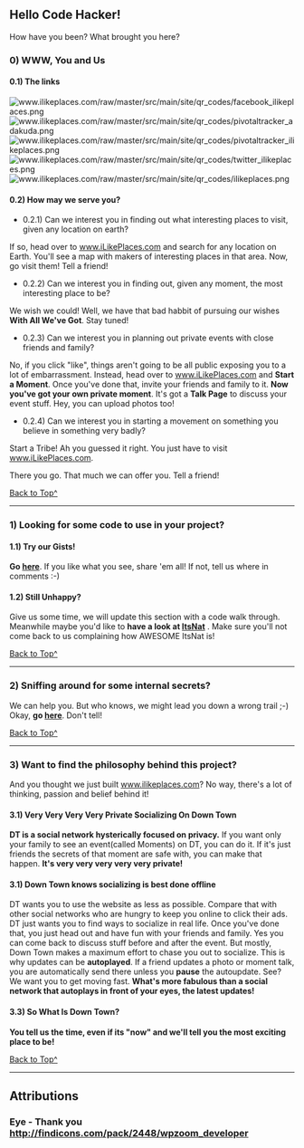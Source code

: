 == Hello Code Hacker! ==
How have you been? What brought you here?


=== 0) WWW, You and Us ===
==== 0.1) The links ====
[[File:www.ilikeplaces.com/raw/master/src/main/site/qr_codes/facebook_ilikeplaces.png]]
[[File:www.ilikeplaces.com/raw/master/src/main/site/qr_codes/pivotaltracker_adakuda.png]]
[[File:www.ilikeplaces.com/raw/master/src/main/site/qr_codes/pivotaltracker_ilikeplaces.png]]
[[File:www.ilikeplaces.com/raw/master/src/main/site/qr_codes/twitter_ilikeplaces.png]]
[[File:www.ilikeplaces.com/raw/master/src/main/site/qr_codes/ilikeplaces.png]]
==== 0.2) How may we serve you? ====
* 0.2.1) Can we interest you in finding out what interesting places to visit, given any location on earth?
If so, head over to [http://www.ilikeplaces.com www.iLikePlaces.com] and search for any location on Earth.
You'll see a map with makers of interesting places in that area. Now, go visit them! Tell a friend!
* 0.2.2) Can we interest you in finding out, given any moment, the most interesting place to be?
We wish we could! Well, we have that bad habbit of pursuing our wishes '''With All We've Got'''. Stay tuned!
* 0.2.3) Can we interest you in planning out private events with close friends and family?
No, if you click "like", things aren't going to be all public exposing you to a lot of embarrassment.
Instead, head over to [http://www.ilikeplaces.com www.iLikePlaces.com] and '''Start a Moment'''.
Once you've done that, invite your friends and family to it.
'''Now you've got your own private moment'''. It's got a '''Talk Page''' to discuss your event stuff.
Hey, you can upload photos too!
* 0.2.4) Can we interest you in starting a movement on something you believe in something very badly?
Start a Tribe! Ah you guessed it right. You just have to visit  [http://www.ilikeplaces.com www.iLikePlaces.com].

There you go. That much we can offer you. Tell a friend!

[[#Hello_Code_Hacker|Back to Top^]]
----


=== 1) Looking for some code to use in your project? ===
==== 1.1) Try our Gists! ====
'''Go [https://gist.github.com/ravindranathakila here]'''. If you like what you see, share 'em all! If not, tell us where in comments :-)
==== 1.2) Still Unhappy? ====
Give us some time, we will update this section with a code walk through. Meanwhile maybe you'd like to '''have a look at [http://www.innowhere.com:8080/itsnat/feashow_servlet?itsnat_doc_name=feashow.main ItsNat]''' .
Make sure you'll not come back to us complaining how AWESOME ItsNat is!

[[#Hello_Code_Hacker|Back to Top^]]
----


=== 2) Sniffing around for some internal secrets? ===
We can help you. But who knows, we might lead you down a wrong trail ;-)
Okay, '''go [https://www.pivotaltracker.com/projects/304913 here]'''. Don't tell!

[[#Hello_Code_Hacker|Back to Top^]]
----


=== 3) Want to find the philosophy behind this project? ===
And you thought we just built [http://www.ilikeplaces.com www.ilikeplaces.com]? No way, there's a lot of thinking, passion and belief behind it!
==== 3.1) Very Very Very Very Private Socializing On Down Town ====
'''DT is a social network hysterically focused on privacy.'''
If you want only your family to see an event(called Moments) on DT, you can do it.
If it's just friends the secrets of that moment are safe with, you can make that happen.
'''It's very very very very very private!'''
==== 3.1) Down Town knows socializing is best done offline ====
DT wants you to use the website as less as possible.
Compare that with other social networks who are hungry to keep you online to click their ads.
DT just wants you to find ways to socialize in real life.
Once you've done that, you just head out and have fun with your friends and family.
Yes you can come back to discuss stuff before and after the event.
But mostly, Down Town makes a maximum effort to chase you out to socialize.
This is why updates can be '''autoplayed'''.
If a friend updates a photo or moment talk, you are automatically send there unless you '''pause''' the autoupdate.
See? We want you to get moving fast.
'''What's more fabulous than a social network that autoplays in front of your eyes, the latest updates!'''
==== 3.3) So What Is Down Town? ====
'''You tell us the time, even if its "now" and we'll tell you the most exciting place to be!'''

[[#Hello_Code_Hacker|Back to Top^]]
----


== Attributions ==

=== Eye - Thank you http://findicons.com/pack/2448/wpzoom_developer ===